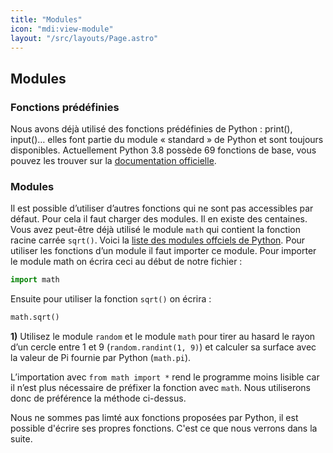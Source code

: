 ```yaml
---
title: "Modules"
icon: "mdi:view-module"
layout: "/src/layouts/Page.astro"
---
```


## Modules

### Fonctions prédéfinies

Nous avons déjà utilisé des fonctions prédéfinies de Python : print(),
input()… elles font partie du module « standard » de Python et sont toujours
disponibles. Actuellement Python 3.8 possède 69 fonctions de base, vous pouvez
les trouver sur la [documentation officielle](https://docs.python.org/fr/3/library/functions.html).

### Modules

Il est possible d’utiliser d’autres fonctions qui ne sont pas accessibles par
défaut. Pour cela il faut charger des modules. Il en existe des centaines.
Vous avez peut-être déjà utilisé le module `math` qui contient la fonction
racine carrée `sqrt()`. Voici la [liste des modules offciels de
Python](https://docs.python.org/fr/3/py-modindex.html). Pour utiliser les
fonctions d’un module il faut importer ce module. Pour importer le module math
on écrira ceci au début de notre fichier :

```py
import math
```

Ensuite pour utiliser la fonction `sqrt()` on écrira :

```py
math.sqrt()
```

**1)** Utilisez le module `random` et le module `math` pour tirer au hasard le
rayon d’un cercle entre 1 et 9 (`random.randint(1, 9)`) et calculer sa surface
avec la valeur de Pi fournie par Python (`math.pi`).

L’importation avec `from math import *` rend le programme moins lisible car il
n’est plus nécessaire de préfixer la fonction avec `math`. Nous utiliserons
donc de préférence la méthode ci-dessus.

Nous ne sommes pas limté aux fonctions proposées par Python, il est possible
d'écrire ses propres fonctions. C'est ce que nous verrons dans la suite.
